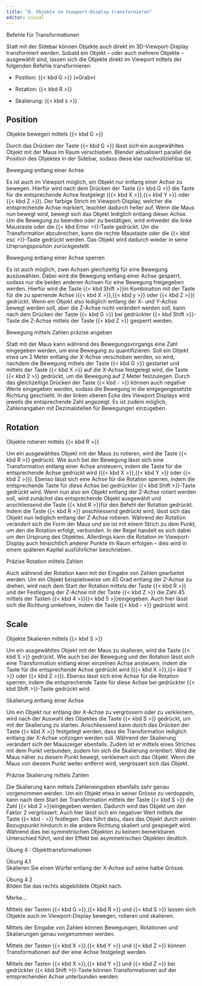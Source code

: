 ```yaml
---
title: "8. Objekte im Viewport-Display transformieren"
editor: visual
---
```


::: column-margin
Befehle für Transformationen
:::

Statt mit der Sidebar können Objekte auch direkt im 3D-Viewport-Display transformiert werden. Sobald ein Objekt – oder auch mehrere Objekte – ausgewählt sind, lassen sich die Objekte direkt im Viewport mittels der folgenden Befehle transformieren:

-   Position: {{< kbd G >}} («Grab»)

-   Rotation: {{< kbd R >}}

-   Skalierung: {{< kbd s >}}

## Position

::: column-margin
Objekte bewegen mittels {{< kbd G >}}
:::

Durch das Drücken der Taste {{< kbd G >}} lässt sich ein ausgewähltes Objekt mit der Maus im Raum verschieben. Blender aktualisiert parallel die Position des Objektes in der Sidebar, sodass diese klar nachvollziehbar ist.

::: column-margin
Bewegung entlang einer Achse
:::

Es ist auch im Viewport möglich, ein Objekt nur entlang einer Achse zu bewegen. Hierfür wird nach dem Drücken der Taste {{< kbd G >}} die Taste für die entsprechende Achse festgelegt ({{< kbd X >}},{{< kbd Y >}} oder {{< kbd Z >}}). Der farbige Strich im Viewport-Display, welcher die entsprechende Achse markiert, leuchtet dadurch heller auf. Wenn die Maus nun bewegt wird, bewegt sich das Objekt lediglich entlang dieser Achse. Um die Bewegung zu beenden oder zu bestätigen, wird entweder die linke Maustaste oder die {{< kbd Enter >}}-Taste gedrückt. Um die Transformation abzubrechen, kann die rechte Maustaste oder die {{< kbd esc >}}-Taste gedrückt werden. Das Objekt wird dadurch wieder in seine Ursprungsposition zurückgestellt.

::: column-margin
Bewegung entlang einer Achse sperren
:::

Es ist auch möglich, zwei Achsen gleichzeitig für eine Bewegung auszuwählen. Dabei wird die Bewegung entlang einer Achse gesperrt, sodass nur die beiden anderen Achsen für eine Bewegung freigegeben werden. Hierfür wird die Taste {{< kbd Shift >}}in Kombination mit der Taste für die zu sperrende Achse ({{< kbd X >}},{{< kbd y >}} oder {{< kbd Z >}}) gedrückt. Wenn ein Objekt also lediglich entlang der X- und Y-Achse bewegt werden soll, aber die Z-Achse nicht verändert werden soll, kann nach dem Drücken der Taste {{< kbd G >}} bei gedrückter {{< kbd Shift >}}-Taste die Z-Achse mittels der Taste {{< kbd Z >}} gesperrt werden.

::: column-margin
Bewegung mittels Zahlen präzise angeben
:::

Statt mit der Maus kann während des Bewegungsvorgangs eine Zahl eingegeben werden, um eine Bewegung zu quantifizieren. Soll ein Objekt etwa um 2 Meter entlang der X-Achse verschoben werden, so wird, nachdem die Bewegung mittels der Taste {{< kbd G >}} gestartet und mittels der Taste {{< kbd X >}} auf die X-Achse festgelegt wird, die Taste {{< kbd 2 >}} gedrückt, um die Bewegung auf 2 Meter festzulegen. Durch das gleichzeitige Drücken der Taste {{< kbd - >}} können auch negative Werte eingegeben werden, sodass die Bewegung in die entgegengesetzte Richtung geschieht. In der linken oberen Ecke des Viewport Displays wird jeweils die entsprechende Zahl angezeigt. Es ist zudem möglich, Zahlenangaben mit Dezimalstellen für Bewegungen einzugeben.

## Rotation

::: column-margin
Objekte rotieren mittels {{< kbd R >}}
:::

Um ein ausgewähltes Objekt mit der Maus zu rotieren, wird die Taste {{< kbd R >}} gedrückt. Wie auch bei der Bewegung lässt sich eine Transformation entlang einer Achse ansteuern, indem die Taste für die entsprechende Achse gedrückt wird ({{< kbd X >}},{{< kbd Y >}} oder {{< kbd Z >}}). Ebenso lässt sich eine Achse für die Rotation sperren, indem die entsprechende Taste für diese Achse bei gedrückter {{< kbd Shift >}}-Taste gedrückt wird. Wenn nun also ein Objekt entlang der Z-Achse rotiert werden soll, wird zunächst das entsprechende Objekt ausgewählt und anschliessend die Taste {{< kbd R >}}für den Befehl der Rotation gedrückt. Indem die Taste {{< kbd R >}} anschliessend gedrückt wird, lässt sich das Objekt nun lediglich entlang der Z-Achse rotieren. Während der Rotation verändert sich die Form der Maus und sie ist mit einem Strich zu dem Punkt, um den die Rotation erfolgt, verbunden. In der Regel handelt es sich dabei um den Ursprung des Objektes. Allerdings kann die Rotation im Viewport-Display auch hinsichtlich anderer Punkte im Raum erfolgen – dies wird in einem späteren Kapitel ausführlicher beschrieben.

::: column-margin
Präzise Rotation mittels Zahlen
:::

Auch während der Rotation kann mit der Eingabe von Zahlen gearbeitet werden. Um ein Objekt beispielsweise um 45 Grad entlang der Z-Achse zu drehen, wird nach dem Start der Rotation mittels der Taste {{< kbd R >}} und der Festlegung der Z-Achse mit der Taste {{< kbd Z >}} die Zahl 45 mittels der Tasten {{< kbd 4 >}}{{\< kbd 5 \>}}eingegeben. Auch hier lässt sich die Richtung umkehren, indem die Taste {{< kbd - >}} gedrückt wird.

## Scale

::: column-margin
Objekte Skalieren mittels {{< kbd S >}}
:::

Um ein ausgewähltes Objekt mit der Maus zu skalieren, wird die Taste {{< kbd S >}} gedrückt. Wie auch bei der Bewegung und der Rotation lässt sich eine Transformation entlang einer einzelnen Achse ansteuern, indem die Taste für die entsprechende Achse gedrückt wird ({{< kbd X >}},{{< kbd Y >}} oder {{< kbd Z >}}). Ebenso lässt sich eine Achse für die Rotation sperren, indem die entsprechende Taste für diese Achse bei gedrückter {{< kbd Shift >}}-Taste gedrückt wird.

::: column-margin
Skalierung entlang einer Achse
:::

Um ein Objekt nur entlang der X-Achse zu vergrössern oder zu verkleinern, wird nach der Auswahl des Objektes die Taste {{< kbd S >}} gedrückt, um mit der Skalierung zu starten. Anschliessend kann durch das Drücken der Taste {{< kbd X >}} festgelegt werden, dass die Transformation lediglich entlang der X-Achse vollzogen werden soll. Während der Skalierung verändert sich der Mauszeiger ebenfalls. Zudem ist er mittels eines Striches mit dem Punkt verbunden, zudem hin sich die Skalierung orientiert. Wird die Maus näher zu diesem Punkt bewegt, verkleinert sich das Objekt. Wenn die Maus von diesem Punkt weiter entfernt wird, vergrössert sich das Objekt.

::: column-margin
Präzise Skalierung mittels Zahlen
:::

Die Skalierung kann mittels Zahleneingaben ebenfalls sehr genau vorgenommen werden. Um ein Objekt etwa in seiner Grösse zu verdoppeln, kann nach dem Start der Transformation mittels der Taste {{< kbd S >}} die Zahl {{< kbd 2 >}}eingegeben werden. Dadurch wird das Objekt um den Faktor 2 vergrössert. Auch hier lässt sich ein negativer Wert mittels der Taste {{< kbd - >}} festlegen. Dies führt dazu, dass das Objekt durch seinen Bezugspunkt hindurch in die andere Richtung skaliert und gespiegelt wird. Während dies bei symmetrischen Objekten zu keinem bemerkbaren Unterschied führt, wird der Effekt bei asymmetrischen Objekten deutlich.

:::::: tippbox
:::: tippbox-header
::: tippbox-icon
:::

Übung 4 : Objekttransformationen
::::

::: tippbox-body
Übung 4.1\
Skalieren Sie einen Würfel entlang der X-Achse auf seine halbe Grösse.

Übung 4.2\
Bilden Sie das rechts abgebildete Objekt nach.
:::
::::::

:::::: tippbox
:::: tippbox-header
::: tippbox-icon
:::

Merke...
::::

::: tippbox-body
Mittels der Tasten {{< kbd G >}},{{< kbd R >}} und {{< kbd S >}} lassen sich Objekte auch im Viewport-Display bewegen, rotieren und skalieren.

Mittels der Eingabe von Zahlen können Bewegungen, Rotationen und Skalierungen genau vorgenommen werden.

Mittels der Tasten {{< kbd X >}},{{< kbd Y >}} und {{< kbd Z >}} können Transformationen auf der eine Achse festgelegt werden.

Mittels der Tasten {{< kbd X >}},{{< kbd Y >}} und {{< kbd Z >}} bei gedrückter {{< kbd Shift >}}-Taste können Transformationen auf der entsprechenden Achse unterbunden werden.
:::
::::::
